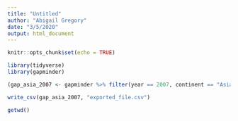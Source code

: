 ```yaml
---
title: "Untitled"
author: "Abigail Gregory"
date: "3/5/2020"
output: html_document
---
```


```r
knitr::opts_chunk$set(echo = TRUE)
```

```r
library(tidyverse)
library(gapminder)
```


```r
(gap_asia_2007 <- gapminder %>% filter(year == 2007, continent == "Asia")) 
```






```r
write_csv(gap_asia_2007, "exported_file.csv")
```


```r
getwd()
```





